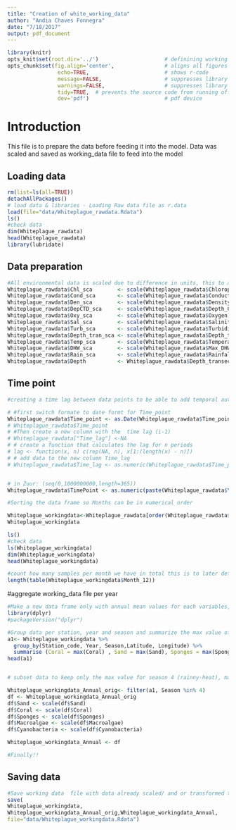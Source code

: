 ```yaml
---
title: "Creation of white_working_data"
author: "Andia Chaves Fonnegra"
date: "7/18/2017"
output: pdf_document
---
```



```r
library(knitr)
opts_knit$set(root.dir='../')                     # definining working directory; or normalizePath('../')
opts_chunk$set(fig.align='center',                # aligns all figures
                echo=TRUE,                        # shows r-code
                message=FALSE,                    # suppresses library outputs
                warnings=FALSE,                   # suppresses library outputs
                tidy=TRUE,  # prevents the source code from running off a pdf page
                dev='pdf')                        # pdf device
```

# Introduction
This file is to prepare the data before feeding it into the model.
Data was scaled and saved as working_data file to feed into the model


## Loading data
```r
rm(list=ls(all=TRUE))
detachAllPackages() 
# load data & libraries - Loading Raw data file as r.data
load(file="data/Whiteplague_rawdata.Rdata")
ls()
#check data
dim(Whiteplague_rawdata)
head(Whiteplague_rawdata)
library(lubridate)
```


## Data preparation
```r
#All environmental data is scaled due to difference in units, this to avoid adding more variability in the analysis
Whiteplague_rawdata$Chl_sca        <- scale(Whiteplague_rawdata$Chlorophyll)
Whiteplague_rawdata$Cond_sca       <- scale(Whiteplague_rawdata$Conductivity)
Whiteplague_rawdata$Den_sca        <- scale(Whiteplague_rawdata$Density)
Whiteplague_rawdata$DepCTD_sca     <- scale(Whiteplague_rawdata$Depth_CTD)
Whiteplague_rawdata$Oxy_sca        <- scale(Whiteplague_rawdata$Oxygen)
Whiteplague_rawdata$Sal_sca        <- scale(Whiteplague_rawdata$Salinity)
Whiteplague_rawdata$Turb_sca       <- scale(Whiteplague_rawdata$Turbidity)
Whiteplague_rawdata$Depth_tran_sca <- scale(Whiteplague_rawdata$Depth_transect)
Whiteplague_rawdata$Temp_sca       <- scale(Whiteplague_rawdata$Temperature)
Whiteplague_rawdata$DHW_sca        <- scale(Whiteplague_rawdata$Max_DHW)
Whiteplague_rawdata$Rain_sca       <- scale(Whiteplague_rawdata$Rainfall)
Whiteplague_rawdata$Depth          <- Whiteplague_rawdata$Depth_transect
```


## Time point

```r
#creating a time lag between data points to be able to add temporal autocorrelation in the model

# #first switch formate to date formt for Time_point
Whiteplague_rawdata$Time_point <- as.Date(Whiteplague_rawdata$Time_point,format="%d_%b-%y")
# Whiteplague_rawdata$Time_point
# #Then create a new column with the  time lag (i-1)
# Whiteplague_rawdata["Time_lag"] <-NA
# # create a function that calculates the lag for n periods
# lag <- function(x, n) c(rep(NA, n), x[1:(length(x) - n)])
# # add data to the new column Time_lag
# Whiteplague_rawdata$Time_lag <- as.numeric(Whiteplague_rawdata$Time_point- lag(Whiteplague_rawdata$Time_point, 1))


# in Zuur: (seq(0,1000000000,length=365))
Whiteplague_rawdata$TimePoint <- as.numeric(paste(Whiteplague_rawdata$Year,yday(Whiteplague_rawdata$Time_point),sep="."))
```


```r

#Sorting the data frame so Months can be in numerical order

Whiteplague_workingdata<-Whiteplague_rawdata[order(Whiteplague_rawdata$Month_12),]
Whiteplague_workingdata

ls()
#check data
ls(Whiteplague_workingdata)
dim(Whiteplague_workingdata)
head(Whiteplague_workingdata)

#count how many samples per month we have in total this is to later define in the model
length(table(Whiteplague_workingdata$Month_12))
```



#aggregate working_data file per year
```r
#Make a new data frame only with annual mean values for each variables, in this way we can join biological variables (that only were collected once a year) with environmental variables (here as mean per season, per year).
library(dplyr)
#packageVersion("dplyr")

#Group data per station, year and season and summarize the max value of each variable
a1<- Whiteplague_workingdata %>% 
  group_by(Station_code, Year, Season,Latitude, Longitude) %>% 
  summarise (Coral = max(Coral) , Sand = max(Sand), Sponges = max(Sponges), Macroalgae = max(Macroalgae), Cyanobacteria = max(Cyanobacteria),ill = max(ill), Ntot=max(Ntot),Plague = max(Plague),Chl_sca = max(Chl_sca),Oxy_sca = max(Oxy_sca),Sal_sca = max(Sal_sca),Turb_sca = max(Turb_sca),Depth = max(Depth),Temp_sca = max(Temp_sca), DHW_sca = max(DHW_sca) )
head(a1)


# subset data to keep only the max value for season 4 (rainny-heat), mantaining all the stations and years and previous data

Whiteplague_workingdata_Annual_orig<- filter(a1, Season %in% 4)
df <- Whiteplague_workingdata_Annual_orig
df$Sand <- scale(df$Sand)
df$Coral <- scale(df$Coral)
df$Sponges <- scale(df$Sponges)
df$Macroalgae <- scale(df$Macroalgae)
df$Cyanobacteria <- scale(df$Cyanobacteria)

Whiteplague_workingdata_Annual <- df

#Finally!!
```



## Saving data
```r
#Save working data  file with data already scaled/ and or transformed to be used by the model
save(
Whiteplague_workingdata,
Whiteplague_workingdata_Annual_orig,Whiteplague_workingdata_Annual,
file="data/Whiteplague_workingdata.Rdata")
```

